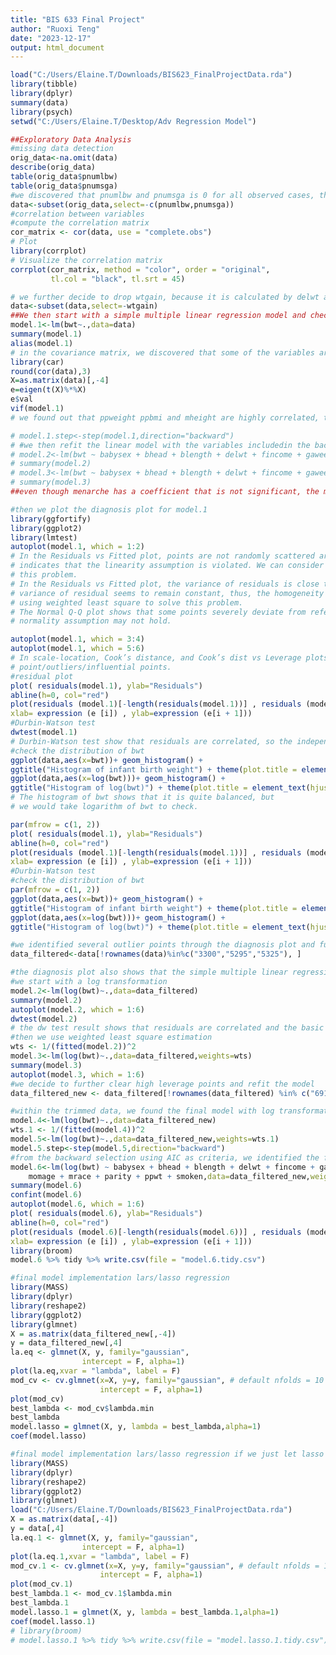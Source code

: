 ---
title: "BIS 633 Final Project"
author: "Ruoxi Teng"
date: "2023-12-17"
output: html_document
---

```{r setup, include=FALSE}
load("C:/Users/Elaine.T/Downloads/BIS623_FinalProjectData.rda")
library(tibble)
library(dplyr)
summary(data)
library(psych)
setwd("C:/Users/Elaine.T/Desktop/Adv Regression Model")
```

```{r}
##Exploratory Data Analysis
#missing data detection
orig_data<-na.omit(data)
describe(orig_data)
table(orig_data$pnumlbw)
table(orig_data$pnumsga)
#we discovered that pnumlbw and pnumsga is 0 for all observed cases, therefore we drop the 2 varables
data<-subset(orig_data,select=-c(pnumlbw,pnumsga))
#correlation between variables
#compute the correlation matrix
cor_matrix <- cor(data, use = "complete.obs")
# Plot
library(corrplot)
# Visualize the correlation matrix
corrplot(cor_matrix, method = "color", order = "original",
         tl.col = "black", tl.srt = 45)
```

```{r}
# we further decide to drop wtgain, because it is calculated by delwt and ppwt, the there is some alias problem with it
data<-subset(data,select=-wtgain)
##We then start with a simple multiple linear regression model and check which variables are significantly correlated with birthweight
model.1<-lm(bwt~.,data=data)
summary(model.1)
alias(model.1)
# in the covariance matrix, we discovered that some of the variables are highly correlated, we further examine collinearity through calculating VIFs 
library(car)
round(cor(data),3)
X=as.matrix(data)[,-4]
e=eigen(t(X)%*%X)
e$val
vif(model.1)
# we found out that ppweight ppbmi and mheight are highly correlated, to decide which variables to include,we would further do backward stepwise analysis for model.1

# model.1.step<-step(model.1,direction="backward")
# #we then refit the linear model with the variables includedin the backward stepwise
# model.2<-lm(bwt ~ babysex + bhead + blength + delwt + fincome + gaweeks + menarche + mheight + momage + mrace + parity + ppwt + smoken,data=data)
# summary(model.2)
# model.3<-lm(bwt ~ babysex + bhead + blength + delwt + fincome + gaweeks + mheight + momage + mrace + parity + ppwt + smoken,data=data)
# summary(model.3)
##even though menarche has a coefficient that is not significant, the model including menarche yields a lower AIC and shows better model fitting, so we include menarche in our final selected variables

```

```{r}
#then we plot the diagnosis plot for model.1
library(ggfortify)
library(ggplot2)
library(lmtest)
autoplot(model.1, which = 1:2)
# In the Residuals vs Fitted plot, points are not randomly scattered around zero. The pattern of points
# indicates that the linearity assumption is violated. We can consider transform outcome bwt to solve
# this problem.
# In the Residuals vs Fitted plot, the variance of residuals is close to constant. As fitted value increases, the
# variance of residual seems to remain constant, thus, the homogeneity assumption holds. We may also consider
# using weighted least square to solve this problem.
# The Normal Q-Q plot shows that some points severely deviate from reference dashed line, so the
# normality assumption may not hold. 

autoplot(model.1, which = 3:4)
autoplot(model.1, which = 5:6)
# In scale-location, Cook’s distance, and Cook’s dist vs Leverage plots, we can find some leverage
# point/outliers/influential points.
#residual plot
plot( residuals(model.1), ylab="Residuals")
abline(h=0, col="red")
plot(residuals (model.1)[-length(residuals(model.1))] , residuals (model.1)[-1] ,
xlab= expression (e [i]) , ylab=expression (e[i + 1]))
#Durbin-Watson test
dwtest(model.1)
# Durbin-Watson test show that residuals are correlated, so the independence assumption is violated.
#check the distribution of bwt
ggplot(data,aes(x=bwt))+ geom_histogram() +
ggtitle("Histogram of infant birth weight") + theme(plot.title = element_text(hjust = 0.5))
ggplot(data,aes(x=log(bwt)))+ geom_histogram() +
ggtitle("Histogram of log(bwt)") + theme(plot.title = element_text(hjust = 0.5))
# The histogram of bwt shows that it is quite balanced, but
# we would take logarithm of bwt to check.
```
```{r}
par(mfrow = c(1, 2))
plot( residuals(model.1), ylab="Residuals")
abline(h=0, col="red")
plot(residuals (model.1)[-length(residuals(model.1))] , residuals (model.1)[-1] ,
xlab= expression (e [i]) , ylab=expression (e[i + 1]))
#Durbin-Watson test
#check the distribution of bwt
par(mfrow = c(1, 2))
ggplot(data,aes(x=bwt))+ geom_histogram() +
ggtitle("Histogram of infant birth weight") + theme(plot.title = element_text(hjust = 0.5))
ggplot(data,aes(x=log(bwt)))+ geom_histogram() +
ggtitle("Histogram of log(bwt)") + theme(plot.title = element_text(hjust = 0.5))
```



```{r}
#we identified several outlier points through the diagnosis plot and further deletes them
data_filtered<-data[!rownames(data)%in%c("3300","5295","5325"), ]
```


```{r}
#the diagnosis plot also shows that the simple multiple linear regression model doesn't fit very well
#we start with a log transformation
model.2<-lm(log(bwt)~.,data=data_filtered)
summary(model.2)
autoplot(model.2, which = 1:6)
dwtest(model.2)
# the dw test result shows that residuals are correlated and the basic multiple linear regression model should not be used
#then we use weighted least square estimation
wts <- 1/(fitted(model.2))^2
model.3<-lm(log(bwt)~.,data=data_filtered,weights=wts)
summary(model.3)
autoplot(model.3, which = 1:6)
#we decide to further clear high leverage points and refit the model
data_filtered_new <- data_filtered[!rownames(data_filtered) %in% c("6918","10026","3939"),]
```
```{r}
#within the trimmed data, we found the final model with log transformation
model.4<-lm(log(bwt)~.,data=data_filtered_new)
wts.1 <- 1/(fitted(model.4))^2
model.5<-lm(log(bwt)~.,data=data_filtered_new,weights=wts.1)
model.5.step<-step(model.5,direction="backward")
#from the backward selection using AIC as criteria, we identified the final model with log transformation and lweighted least squares
model.6<-lm(log(bwt) ~ babysex + bhead + blength + delwt + fincome + gaweeks + 
    momage + mrace + parity + ppwt + smoken,data=data_filtered_new,weights=wts.1)
summary(model.6)
confint(model.6)
autoplot(model.6, which = 1:6)
plot( residuals(model.6), ylab="Residuals")
abline(h=0, col="red")
plot(residuals (model.6)[-length(residuals(model.6))] , residuals (model.6)[-1] ,
xlab= expression (e [i]) , ylab=expression (e[i + 1]))
library(broom)
model.6 %>% tidy %>% write.csv(file = "model.6.tidy.csv")
```

```{r}
#final model implementation lars/lasso regression
library(MASS)
library(dplyr)
library(reshape2)
library(ggplot2)
library(glmnet)
X = as.matrix(data_filtered_new[,-4])
y = data_filtered_new[,4]
la.eq <- glmnet(X, y, family="gaussian", 
                intercept = F, alpha=1)
plot(la.eq,xvar = "lambda", label = F)
mod_cv <- cv.glmnet(x=X, y=y, family="gaussian", # default nfolds = 10
                    intercept = F, alpha=1)
plot(mod_cv) 
best_lambda <- mod_cv$lambda.min
best_lambda
model.lasso = glmnet(X, y, lambda = best_lambda,alpha=1)
coef(model.lasso)
```
```{r}
#final model implementation lars/lasso regression if we just let lasso do the model selection
library(MASS)
library(dplyr)
library(reshape2)
library(ggplot2)
library(glmnet)
load("C:/Users/Elaine.T/Downloads/BIS623_FinalProjectData.rda")
X = as.matrix(data[,-4])
y = data[,4]
la.eq.1 <- glmnet(X, y, family="gaussian", 
                intercept = F, alpha=1)
plot(la.eq.1,xvar = "lambda", label = F)
mod_cv.1 <- cv.glmnet(x=X, y=y, family="gaussian", # default nfolds = 10
                    intercept = F, alpha=1)
plot(mod_cv.1) 
best_lambda.1 <- mod_cv.1$lambda.min
best_lambda.1
model.lasso.1 = glmnet(X, y, lambda = best_lambda.1,alpha=1)
coef(model.lasso.1)
# library(broom)
# model.lasso.1 %>% tidy %>% write.csv(file = "model.lasso.1.tidy.csv")
```

